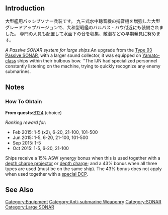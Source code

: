{{EquipmentInfo|132}}

==Introduction==
大型艦用パッシブソナー兵装です。
九三式水中聴音機の捕音機を増強した大型グレードアップバージョンで、大和型戦艦のバルバス・バウ付近にも装備されました。
専門の人員も配置して水面下の音を収集、敵潜などの早期発見に努めます。

''A Passive SONAR system for large ships.
''An upgrade from the [[Type 93 Passive SONAR]], with a larger sound collector, it was equipped on [[:Category:Yamato_Class|Yamato-class]] ships within their bulbous bow.
''The IJN had specialized personnel constantly listening on the machine, trying to quickly recognize any enemy submarines.

==Notes==
<div class="mw-collapsible"><h3>How To Obtain</h3>
<div class="mw-collapsible-content">
'''From quests: '''[[Quests#B124|B124]] (choice)

''Ranking reward for:''
* Feb 2015: 1-5 (x2), 6-20, 21-100, 101-500
* Jun 2015: 1-5, 6-20, 21-100, 101-500
* Sep 2015: 1-5
* Oct 2015: 1-5, 6-20, 21-100

</div></div>


Ships receive a 15% ASW synergy bonus when this is used together with a [[:Category:Depth Charge Projectors|depth charge projector]] or [[:Category:Depth Charges|depth charge]]; and a 43% bonus when all three types are used (must be on the same ship). The 43% bonus does not apply when used together with a [[:Category:Special Depth Charge Projectors|special DCP]].

==See Also==
{{equipmentlist}}
[[Category:Equipment]]
[[Category:Anti-submarine Weaponry]]
[[Category:SONAR]]
[[Category:Large SONAR]]